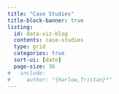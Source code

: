 ```yaml
---
title: "Case Studies"
title-block-banner: true
listing:
  id: data-viz-blog
  contents: case-studies
  type: grid
  categories: true
  sort-ui: [date]
  page-size: 36
#   include:
#     author: "{Harlow,Tristan}*"
---
```


<!-- [<<Back to All Projects](projects/all-projects.qmd) -->


:::{#data-viz-blog}
:::


